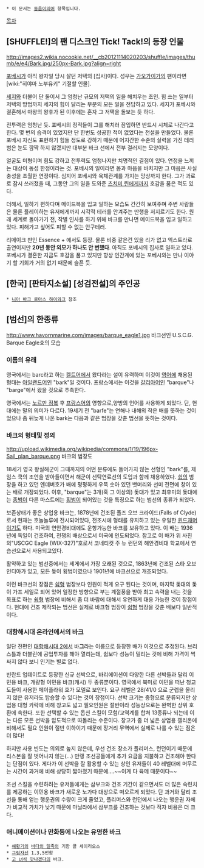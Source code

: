  * 이 문서는 [[동음이의어]] 항목입니다.

[[목차]]
== [SHUFFLE!]의 팬 디스크인 Tick! Tack!의 등장 인물 ==
http://images2.wikia.nocookie.net/__cb20121114020203/shuffle/images/thumb/e/e4/Bark.jpg/250px-Bark.jpg?align=right

[[포베시]]가 아직 왕자일 당시 살던 저택의 [집사]이다. 성우는 [[가오가이가]]의 팬이라면 [wiki:"히야마 노부유키" 기절할 인물]. 

[[세지]]와 더불어 단 둘이서 그 엄청난 규모의 저택의 일을 해치우는 초인. 힘 쓰는 일부터 저택의 방범까지 세지의 힘이 달리는 부분의 모든 일을 전담하고 있다. 세지가 포베시와 결혼해서 마왕의 왕후가 된 이후에는 혼자 그 저택을 돌보는 듯 하다. 

전투력은 엄청난 듯. 포베시의 정적들이 그를 해치러 잠입하면 반드시 시체로 나간다고 한다. 몇 번의 습격이 있었지만 단 한번도 성공한 적이 없었다는 전설을 만들었다. 물론 포베시 자신도 표현하기 힘들 정도로 강하기 때문에 어지간한 수준의 실력을 가진 테러범은 눈도 깜짝 하지 않겠지만 대부분 바크 선에서 전부 걸러지는 모양이다.

얼굴도 미형이며 힘도 강하고 전투력도 엄청나지만 치명적인 결점이 있다. 연정을 느끼는 대상이 동성 한정이라는 것. 포베시의 일이라면 몸과 마음을 바치지만 그 마음은 사실 충성을 초월한 연정이다. 심지어 포베시와 육체관계를 가지는 망상까지 한다. 그가 과로로 잠시 쓰러졌을 때, 그동안 그의 일을 도와준 [[츠치미 린]]에게까지 호감을 품은 적도 있다.

더해서, 일하기 편하다며 메이드복을 입고 일하는 모습도 간간히 보여주며 주변 사람들은 물론 플레이하는 유저에게까지 시각적 테러를 안겨주는 만행을 저지르기도 한다. 원래 세계로 돌아가기 전, 작별 인사를 하기 위해 바크를 만나면 메이드복을 입고 일하고 있다. 피해가고 싶어도 피할 수 없는 안구테러.

리메이크 판인 Essence + 에서도 등장. 물론 비중 같은건 있을 리가 없고 엑스트라로 출연이지만 '''20년 동안 외모가 하나도 안 변했다'''. 아직도 포베시의 집사로 일하고 있다. 포베시가 결혼한 지금도 호감을 품고 있지만 항상 인간계에 있는 포베시와는 만나 이야기 할 기회가 거의 없기 때문에 슬픈 듯.

== [한국] [판타지소설] [성검전설]의 주인공 ==
 * [[니아 바크 로아스 하이와크]] 참조

== [범선]의 한종류 ==
http://www.havornmarine.com/images/barque_eagle1.jpg
바크선인 U.S.C.G. Barque Eagle호의 모습

=== 이름의 유래 ===
영국에서는 barc라고 하는 [[켈트어]]에서 왔다라는 설이 유력하며 이것이 [[영어]]에 채용된 형태는 [[아일랜드어]]인 "bark"일 것이다. 프랑스에서는 이것을 [[갈리아어]]인 "barque"나 "barge"에서 왔을 것으로 추측한다.

영국에서는 [[노르만 정복]] 후 [[프랑스어]]의 영향으로,양방의 언어를 사용하게 되었다. 단, 현대에는 말의 의미가 다르다. 19세기 전 "barfe"는 연해나 내해의 작은 배를 뜻하는 것이었으나 좀 뒤늦게 나온 bark는 다음과 같은 범장을 갖춘 범선을 뜻하는 것이다.

=== 바크의 형태및 정의 ===
http://upload.wikimedia.org/wikipedia/commons/1/19/196px-Sail_plan_barque.png
바크의 범장도

18세기 영국 왕실해군이 그때까지의 어떤 분류에도 들어가지 않는 선형인 "bark"를, 제임스 쿡의 조언을 받아들이면서 해군이 선탁연료선의 도입과 함께 채용하였다. [[쉽]]의 범장을 하고 있던 엔데버호가 배에 평평하게 우뚝 솟아 있던 뱃머리와 선미 전면에 창이 있는 배로 개장되었다. 이후, "barque"는 3개(혹 그 이상의) 돛대가 있고 최후미의 돛대에는 [[종범]]이 다른 마스트에는 [[횡범]]이 되어있는 것을 특징으로 하는 범선의 종류가 되었다.

보존상태가 좋은 상업용 바크는, 1878년에 건조된 폴즈 오브 크라이드(Falls of Clyde)로서 현재는 호놀놀루에 전시되어있다, 전조시에 형태를 유지하고 있는 유일한 [[윈드재머]]이기도 하다. 
미국의 연안경비대에도 운항가능한 바크를 보유하고 있다. 이 배는 1936년에 독일이 건조하여, 전쟁의 배상으로서 미국에 인도되었다. 참고로 이 배가 위 사진의"USCGC Eagle (WIX-327)"호로서 코네티컷 주 뉴 런던의 해안경비대 학교에서 연습선으로서 사용되고있다.

활약하고 있는 범선중에서는 세게에서 가장 오래된 것으로, 1863년에 건조된 스타 오브 인디아가 있고, 모든 돛이 횡범이였으나 1901년에 바크선으로 개조되었다.

이런 바크선의 장점은 [[쉽]]형 범장보다 인원이 적게 요구 된다는 것이며, 마지막 돛대의 돛이 가프 세일로 되어 있어 일정한 방향으로 부는 계절풍을 받아 최고 속력을 내는 것을 목표로 하는 [[쉽]]형 범장에 비해서 좀 더 바람에 대해서 유연하게 대응 가능한 것이 장점이다. 현대에 건조 제작되는 범선은 실제로 바크형 범장이 [[쉽]]형 범장을 갖춘 배보다 일반적이다.

=== 대항해시대 온라인에서의 바크 ===
일단 전편인 [[대항해시대 2]]에서 바'''그'''라는 이름으로 등장한 배가 이것으로 추정된다. 브리스틀과 더블린에 공업투자를 해야 열리는데, 쉽보다 성능이 밀리는 것에 비해 가격이 썩 싸지 않다 보니 인기는 별로 없다.

빈란드 업데이트로 등장한 신규 선박으로, 바리에이션이 다양한 다른 선박들과 달리 이민용 바크, 개량형 이민용 바크(캐시) 두 종류뿐이다. 영국에서 북미로 이민을 떠난 청교도들이 사용한 메이플라워 호가 모델로 보인다. 요구 레벨은 28/41/0 으로 군렙을 올리지 않은 유저라도 탑승할 수 있다는 것이 장점이다. 선박 크기는 중형으로 분류되지만 상업용 대형 카락에 비해 창고도 넓고 필요인원은 절반이라 성능상으로는 완벽한 상위 호환에 속한다. 또한 선택할 수 있는 옵션 스킬이 모험/교역계를 합쳐 13종류나 되는데 이는 다른 모든 선박을 압도적으로 따돌리는 수준이다. 창고가 좀 더 넓은 상업용 갤리온에 비해서도 필요 인원이 절반 이하이기 때문에 장거리 무역에서 실제로 나를 수 있는 짐은 더 많다! 

하지만 사용 빈도는 의외로 높지 않은데, 우선 건조 장소가 플리머스, 런던이기 때문에 리스본을 잘 벗어나지 않는(...) 만랭 조선공들에게 추가 요금을 지불하고 건조해야 한다는 단점이 있다. 게다가 이 선박을 잘 활용할 수 있는 상인 유저들이 40 레벨대에 머무르는 시간이 과거에 비해 상당히 짧아졌기 때문에....~~이게 다 육메 때문이다~~ 

조선 스킬을 수련하려는 유저들에게는 삼부크와 건조 기간이 같으면서도 더 많은 숙련치를 제공하는 이민용 바크가 새로운 노가다 대상으로 떠오르게 되었다. 단 과거와 달리 조선을 통해 얻는 행운권의 수량이 크게 줄었고, 플리머스와 런던에서 나오는 행운권 자체가 비교적 가치가 낮기 때문에 마닐라에서 삼부크를 건조하는 것보다 적자 비용은 더 크다.
=== 애니메이션이나 만화등에 나오는 유명한 바크 ===
 * [[해황기]]의 [[바다의 일족]]의 기함 콜 세이리오스
 * [[그림자선]] 1,3,5번함
 * [[고 녀석 맛나겠다]]의 바크.
